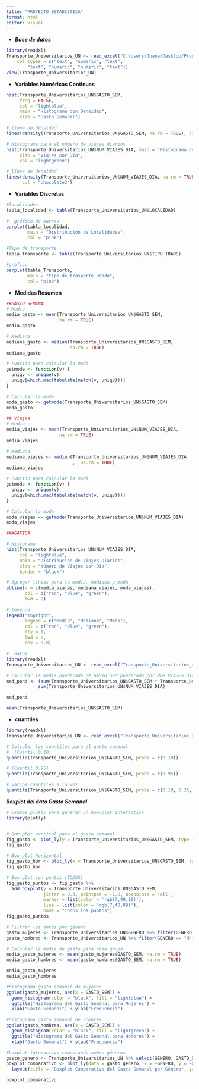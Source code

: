 ```yaml
---
title: "PROYECTO_ESTADISTICA"
format: html
editor: visual
---
```


-   ***Base de datos***

```r
library(readxl)
Transporte_Universitarios_UN <- read_excel("C:/Users/Juana/Desktop/Proyecto R/Transporte_Universitarios_UN.xlsx", 
    col_types = c("text", "numeric", "text", 
        "text", "numeric", "numeric", "text"))
View(Transporte_Universitarios_UN)

```

-    **Variables Numéricas Continuas**

```r
hist(Transporte_Universitarios_UN$GASTO_SEM, 
     freq = FALSE,
     col = "lightblue", 
     main = "Histograma con Densidad",
     xlab = "Gasto Semanal")

# línea de densidad
lines(density(Transporte_Universitarios_UN$GASTO_SEM, na.rm = TRUE), col = "chocolate3")
```

```r
# Histograma para el número de viajes diarios
hist(Transporte_Universitarios_UN$NUM_VIAJES_DIA, main = "Histograma del Número de Viajes Diarios",
     xlab = "Viajes por Día",
     col = "lightgreen")

# línea de densidad
lines(density(Transporte_Universitarios_UN$NUM_VIAJES_DIA, na.rm = TRUE), 
      col = "chocolate3")

```

-   **Variables Discretas**

```r
#localidades
tabla_localidad <- table(Transporte_Universitarios_UN$LOCALIDAD)

#  gráfico de barras
barplot(tabla_localidad, 
        main = "Distribución de Localidades",
        col = "pink")

```

```r
#Tipo de transporte
tabla_Transporte <- table(Transporte_Universitarios_UN$TIPO_TRANS)

#grafico
barplot(tabla_Transporte, 
        main = "tipo de trasporte usado",
        col= "pink")
```

-   **Medidas Resumen**

```r
##GASTO SEMANAL
# Media
media_gasto <- mean(Transporte_Universitarios_UN$GASTO_SEM, 
                    na.rm = TRUE) 
media_gasto

# Mediana
mediana_gasto <- median(Transporte_Universitarios_UN$GASTO_SEM, 
                        na.rm = TRUE)
mediana_gasto

# Función para calcular la moda
getmode <- function(v) {
  uniqv <- unique(v)
  uniqv[which.max(tabulate(match(v, uniqv)))]
}

# Calcular la moda
moda_gasto <- getmode(Transporte_Universitarios_UN$GASTO_SEM)
moda_gasto

```

```r
## Viajes
# Media
media_viajes <- mean(Transporte_Universitarios_UN$NUM_VIAJES_DIA, 
                    na.rm = TRUE) 
media_viajes

# Mediana
mediana_viajes <- median(Transporte_Universitarios_UN$NUM_VIAJES_DIA
                         ,  na.rm = TRUE)
mediana_viajes

# Función para calcular la moda
getmode <- function(v) {
  uniqv <- unique(v)
  uniqv[which.max(tabulate(match(v, uniqv)))]
}

# Calcular la moda
moda_viajes <- getmode(Transporte_Universitarios_UN$NUM_VIAJES_DIA)
moda_viajes

###GAFICA

# Historama
hist(Transporte_Universitarios_UN$NUM_VIAJES_DIA, 
     col = "lightblue", 
     main = "Distribución de Viajes Diarios",
     xlab = "Número de Viajes por Día",
     border = "black")

# Agregar líneas para la media, mediana y moda
abline(v = c(media_viajes, mediana_viajes, moda_viajes), 
       col = c("red", "blue", "green"), 
       lwd = 2)

# leyenda 
legend("topright", 
       legend = c("Media", "Mediana", "Moda"), 
       col = c("red", "blue", "green"), 
       lty = 1, 
       lwd = 2, 
       cex = 0.8)

```

```r
#  datos
library(readxl)
Transporte_Universitarios_UN <- read_excel("Transporte_Universitarios_UN.xlsx", sheet = "Datos de movilidad")

# Calcular la media ponderada de GASTO_SEM ponderada por NUM_VIAJES_DIA
med_pond <- (sum(Transporte_Universitarios_UN$GASTO_SEM * Transporte_Universitarios_UN$NUM_VIAJES_DIA)) / 
            sum(Transporte_Universitarios_UN$NUM_VIAJES_DIA)

med_pond

mean(Transporte_Universitarios_UN$GASTO_SEM)  

```

-   **cuantiles**

```r
library(readxl)
Transporte_Universitarios_UN <- read_excel("Transporte_Universitarios_UN.xlsx", sheet = "Datos de movilidad")

# Calcular los cuantiles para el gasto semanal 
#  (Cuantil 0.10)
quantile(Transporte_Universitarios_UN$GASTO_SEM, probs = c(0.10))

# (Cuantil 0.95)
quantile(Transporte_Universitarios_UN$GASTO_SEM, probs = c(0.95))

# Varios cuantiles a la vez
quantile(Transporte_Universitarios_UN$GASTO_SEM, probs = c(0.10, 0.25, 0.75, 0.95))
```

***Boxplot del dato Gasto Semanal***

```r
# Usamos plotly para generar un box-plot interactivo
library(plotly)


# Box-plot vertical para el gasto semanal
fig_gasto <- plot_ly(y = Transporte_Universitarios_UN$GASTO_SEM, type = "box")
fig_gasto  

# Box-plot horizontal
fig_gasto_hor <- plot_ly(x = Transporte_Universitarios_UN$GASTO_SEM, type = "box")
fig_gasto_hor 

# Box-plot con puntos (TODOS)
fig_gasto_puntos <- fig_gasto %>%
  add_boxplot(y = Transporte_Universitarios_UN$GASTO_SEM, 
              jitter = 0.3, pointpos = -1.8, boxpoints = 'all',
              marker = list(color = 'rgb(7,40,89)'),
              line = list(color = 'rgb(7,40,89)'),
              name = "Todos los puntos")
fig_gasto_puntos

```

```r

# Filtrar los datos por género
gasto_mujeres <- Transporte_Universitarios_UN$GENERO %>% filter(GENERO == "F") %>% select(GASTO_SEM)
gasto_hombres <- Transporte_Universitarios_UN %>% filter(GENERO == "M") %>% select(GASTO_SEM)

# Calcular la media de gasto para cada grupo
media_gasto_mujeres <- mean(gasto_mujeres$GASTO_SEM, na.rm = TRUE)
media_gasto_hombres <- mean(gasto_hombres$GASTO_SEM, na.rm = TRUE)

media_gasto_mujeres  
media_gasto_hombres  

#histograma gasto semanal de mujeres
ggplot(gasto_mujeres, aes(x = GASTO_SEM)) + 
  geom_histogram(color = "black", fill = "lightblue") + 
  ggtitle("Histograma del Gasto Semanal para Mujeres") +
  xlab("Gasto Semanal") + ylab("Frecuencia")

#histograma gasto semanal de hombres
ggplot(gasto_hombres, aes(x = GASTO_SEM)) + 
  geom_histogram(color = "black", fill = "lightgreen") + 
  ggtitle("Histograma del Gasto Semanal para Hombres") +
  xlab("Gasto Semanal") + ylab("Frecuencia")

#boxplot interactivo comparando ambos géneros
gasto_genero <- Transporte_Universitarios_UN %>% select(GENERO, GASTO_SEM)
boxplot_comparativo <- plot_ly(data = gasto_genero, x = ~GENERO, y = ~GASTO_SEM, type = "box") %>%
  layout(title = "Boxplot Comparativo del Gasto Semanal por Género", yaxis = list(title = "Gasto Semanal"))

boxplot_comparativo 

```
